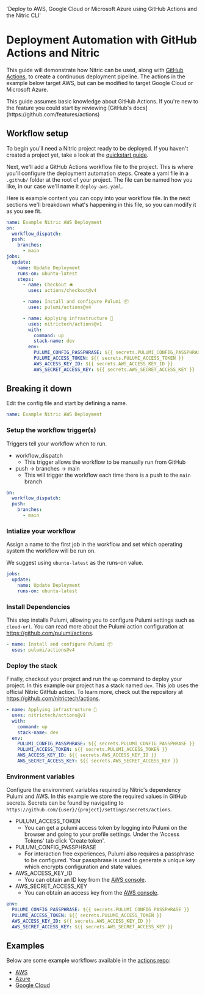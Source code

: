   'Deploy to AWS, Google Cloud or Microsoft Azure using GitHub Actions and the Nitric CLI'

# Deployment Automation with GitHub Actions and Nitric

This guide will demonstrate how Nitric can be used, along with [GitHub Actions](https://github.com/features/actions), to create a continuous deployment pipeline. The actions in the example below target AWS, but can be modified to target Google Cloud or Microsoft Azure.

<Note>
  This guide assumes basic knowledge about GitHub Actions. If you're new to the
  feature you could start by reviewing [GitHub's
  docs](https://github.com/features/actions)
</Note>

## Workflow setup

To begin you'll need a Nitric project ready to be deployed. If you haven't created a project yet, take a look at the [quickstart guide](/guides/getting-started/v0/quickstart).

Next, we'll add a GitHub Actions workflow file to the project. This is where you'll configure the deployment automation steps. Create a yaml file in a `.github/` folder at the root of your project. The file can be named how you like, in our case we'll name it `deploy-aws.yaml`.

Here is example content you can copy into your workflow file. In the next sections we'll breakdown what's happening in this file, so you can modify it as you see fit.

```yaml {{ tag: ".github/deploy-aws.yaml" }}
name: Example Nitric AWS Deployment
on:
  workflow_dispatch:
  push:
    branches:
      - main
jobs:
  update:
    name: Update Deployment
    runs-on: ubuntu-latest
    steps:
      - name: Checkout 🛎️
        uses: actions/checkout@v4

      - name: Install and configure Pulumi 📦
        uses: pulumi/actions@v4

      - name: Applying infrastructure 🚀
        uses: nitrictech/actions@v1
        with:
          command: up
          stack-name: dev
        env:
          PULUMI_CONFIG_PASSPHRASE: ${{ secrets.PULUMI_CONFIG_PASSPHRASE }}
          PULUMI_ACCESS_TOKEN: ${{ secrets.PULUMI_ACCESS_TOKEN }}
          AWS_ACCESS_KEY_ID: ${{ secrets.AWS_ACCESS_KEY_ID }}
          AWS_SECRET_ACCESS_KEY: ${{ secrets.AWS_SECRET_ACCESS_KEY }}
```

## Breaking it down

Edit the config file and start by defining a name.

```yaml
name: Example Nitric AWS Deployment
```

### Setup the workflow trigger(s)

Triggers tell your workflow when to run.

- workflow_dispatch
  - This trigger allows the workflow to be manually run from GitHub
- push -> branches -> main
  - This will trigger the workflow each time there is a push to the `main` branch

```yaml
on:
  workflow_dispatch:
  push:
    branches:
      - main
```

### Intialize your workflow

Assign a name to the first job in the workflow and set which operating system the workflow will be run on.

<Note>We suggest using `ubuntu-latest` as the runs-on value.</Note>

```yaml
jobs:
  update:
    name: Update Deployment
    runs-on: ubuntu-latest
```

### Install Dependencies

This step installs Pulumi, allowing you to configure Pulumi settings such as `cloud-url`. You can read more about the Pulumi action configuration at https://github.com/pulumi/actions.

```yaml
- name: Install and configure Pulumi 📦
  uses: pulumi/actions@v4
```

### Deploy the stack

Finally, checkout your project and run the `up` command to deploy your project. In this example our project has a stack named `dev`. This job uses the official Nitric GitHub action. To learn more, check out the repository at https://github.com/nitrictech/actions.

```yaml
- name: Applying infrastructure 🚀
  uses: nitrictech/actions@v1
  with:
    command: up
    stack-name: dev
  env:
    PULUMI_CONFIG_PASSPHRASE: ${{ secrets.PULUMI_CONFIG_PASSPHRASE }}
    PULUMI_ACCESS_TOKEN: ${{ secrets.PULUMI_ACCESS_TOKEN }}
    AWS_ACCESS_KEY_ID: ${{ secrets.AWS_ACCESS_KEY_ID }}
    AWS_SECRET_ACCESS_KEY: ${{ secrets.AWS_SECRET_ACCESS_KEY }}
```

### Environment variables

Configure the environment variables required by Nitric's dependency Pulumi and AWS. In this example we store the required values in GitHub secrets. Secrets can be found by navigating to `https://github.com/{user}/{project}/settings/secrets/actions`.

- PULUMI_ACCESS_TOKEN
  - You can get a pulumi access token by logging into Pulumi on the browser and going to your profile settings. Under the 'Access Tokens' tab click 'Create token'.
- PULUMI_CONFIG_PASSPHRASE
  - For interaction free experiences, Pulumi also requires a passphrase to be configured. Your passphrase is used to generate a unique key which encrypts configuration and state values.
- AWS_ACCESS_KEY_ID
  - You can obtain an ID key from the [AWS console](https://console.aws.amazon.com/).
- AWS_SECRET_ACCESS_KEY
  - You can obtain an access key from the [AWS console](https://console.aws.amazon.com/).

```yaml
env:
  PULUMI_CONFIG_PASSPHRASE: ${{ secrets.PULUMI_CONFIG_PASSPHRASE }}
  PULUMI_ACCESS_TOKEN: ${{ secrets.PULUMI_ACCESS_TOKEN }}
  AWS_ACCESS_KEY_ID: ${{ secrets.AWS_ACCESS_KEY_ID }}
  AWS_SECRET_ACCESS_KEY: ${{ secrets.AWS_SECRET_ACCESS_KEY }}
```

## Examples

Below are some example workflows available in the [actions repo](https://github.com/nitrictech/actions):

- [AWS](https://github.com/nitrictech/actions/blob/main/examples/aws.yaml)
- [Azure](https://github.com/nitrictech/actions/blob/main/examples/azure.yaml)
- [Google Cloud](https://github.com/nitrictech/actions/blob/main/examples/gcp.yaml)
